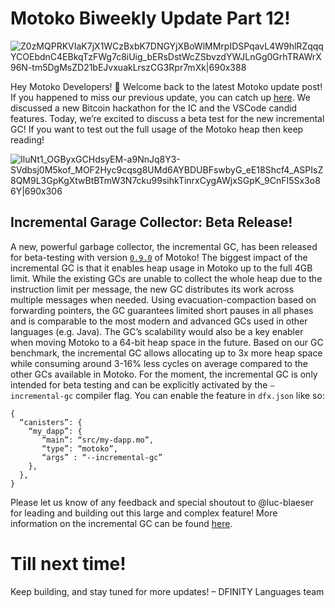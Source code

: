 # Motoko Biweekly Update Part 12!
![Z0zMQPRKVIaK7jX1WCzBxbK7DNGYjXBoWlMMrpIDSPqavL4W9hlRZqqqYCOEbdnC4EBkqTzFWg7c8iUig_bERsDstWcZSbvzdYWJLnGg0GrhTRAWrX96N-tm5DgMsZD21bEJvxuakLrszCG3Rpr7mXk|690x388](https://global.discourse-cdn.com/business4/uploads/dfn/original/2X/d/d118475179adf31ed419566b5052467b00b8bb0a.jpeg)

<head>
  <meta property="og:image"
        content={require('../_assets/feedback_board_1.jpg').default} />
  <meta property="twitter:image"
        content={require('../_assets/feedback_board_1.jpg').default} />
</head>

Hey Motoko Developers! :wave:
Welcome back to the latest Motoko update post!
If you happened to miss our previous update, you can catch up [here](https://forum.dfinity.org/t/bitcoin-x-ic-hackathon-and-candid-formatting-syntax-highlighting-motoko-update-part-11/19485). We discussed a new Bitcoin hackathon for the IC and the VSCode candid features.
Today, we’re excited to discuss a beta test for the new incremental GC! If you want to test out the full usage of the Motoko heap then keep reading!

![IluNt1_OGByxGCHdsyEM-a9NnJq8Y3-SVdbsj0M5kof_MOF2Hyc9cqsg8UMd6AYBDUBFswbyG_eE18Shcf4_ASPIsZ8QM9L3GpKgXtwBtBTmW3N7cku99sihkTinrxCygAWjxSGpK_9CnFI5Sx3o86Y|690x306](https://global.discourse-cdn.com/business4/uploads/dfn/original/2X/f/fdf17ef114032b61d14fc6aa8e79509f5f64d6c9.png)
## Incremental Garage Collector: Beta Release!
A new, powerful garbage collector, the incremental GC, has been released for beta-testing with version [`0.9.0`](https://github.com/dfinity/motoko/releases/tag/0.9.0) of Motoko!
The biggest impact of the incremental GC is that it enables heap usage in Motoko up to the full 4GB limit. While the existing GCs are unable to collect the whole heap due to the instruction limit per message, the new GC distributes its work across multiple messages when needed. Using evacuation-compaction based on forwarding pointers, the GC guarantees limited short pauses in all phases and is comparable to the most modern and advanced GCs used in other languages (e.g. Java). The GC’s scalability would also be a key enabler when moving Motoko to a 64-bit heap space in the future.
Based on our GC benchmark, the incremental GC allows allocating up to 3x more heap space while consuming around 3-16% less cycles on average compared to the other GCs available in Motoko.
For the moment, the incremental GC is only intended for beta testing and can be explicitly activated by the `—incremental-gc` compiler flag. You can enable the feature in `dfx.json` like so:
```
{
  “canisters”: {
    “my_dapp”: {
       “main”: “src/my-dapp.mo”,
       “type”: “motoko”,
       “args” : “--incremental-gc”
    },
  },
}
```
Please let us know of any feedback and special shoutout to @luc-blaeser for leading and building out this large and complex feature!
More information on the incremental GC can be found [here](https://github.com/dfinity/motoko/pull/3837).

# Till next time!
Keep building, and stay tuned for more updates!
– DFINITY Languages team